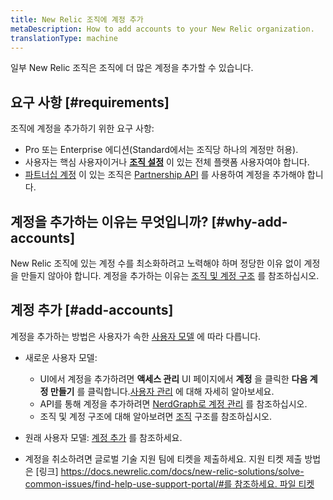 ```yaml
---
title: New Relic 조직에 계정 추가
metaDescription: How to add accounts to your New Relic organization.
translationType: machine
---
```


일부 New Relic 조직은 조직에 더 많은 계정을 추가할 수 있습니다.

## 요구 사항 [#requirements]

조직에 계정을 추가하기 위한 요구 사항:

* Pro 또는 Enterprise 에디션(Standard에서는 조직당 하나의 계정만 허용).
* 사용자는 핵심 사용자이거나 [**조직 설정**](/docs/accounts/accounts-billing/new-relic-one-user-management/user-management-concepts/#admin-settings) 이 있는 전체 플랫폼 사용자여야 합니다.
* [파트너십 계정](/docs/new-relic-partnerships/partner-integration-guide/partner-account-maintenance/partnership-accounts-users-subscriptions) 이 있는 조직은 [Partnership API](/docs/new-relic-partnerships/partner-integration-guide/partner-account-maintenance/partner-api) 를 사용하여 계정을 추가해야 합니다.

## 계정을 추가하는 이유는 무엇입니까? [#why-add-accounts]

New Relic 조직에 있는 계정 수를 최소화하려고 노력해야 하며 정당한 이유 없이 계정을 만들지 않아야 합니다. 계정을 추가하는 이유는 [조직 및 계정 구조](/docs/accounts/accounts-billing/account-structure/new-relic-account-structure) 를 참조하십시오.

## 계정 추가 [#add-accounts]

계정을 추가하는 방법은 사용자가 속한 [사용자 모델](/docs/accounts/original-accounts-billing/original-product-based-pricing/overview-user-models) 에 따라 다릅니다.

* 새로운 사용자 모델:

  * UI에서 계정을 추가하려면 **액세스 관리** UI 페이지에서 **계정** 을 클릭한 **다음 계정 만들기** 를 클릭합니다.[사용자 관리](/docs/accounts/accounts-billing/new-relic-one-user-management/user-management-ui-and-tasks#where) 에 대해 자세히 알아보세요.
  * API를 통해 계정을 추가하려면 [NerdGraph로 계정 관리](/docs/apis/nerdgraph/examples/manage-accounts-nerdgraph) 를 참조하십시오.
  * 조직 및 계정 구조에 대해 알아보려면 [조직](/docs/accounts/accounts-billing/account-structure/new-relic-account-structure) 구조를 참조하십시오.

* 원래 사용자 모델: [계정 추가](/docs/accounts/original-accounts-billing/original-users-roles/parent-child-account-structure/#creating) 를 참조하세요.

* 계정을 취소하려면 글로벌 기술 지원 팀에 티켓을 제출하세요. 지원 티켓 제출 방법은 \[링크] [https://docs.newrelic.com/docs/new-relic-solutions/solve-common-issues/find-help-use-support-portal/#를 참조하세요. 파일 티켓](https://docs.newrelic.com/docs/new-relic-solutions/solve-common-issues/find-help-use-support-portal/#file-ticket)
